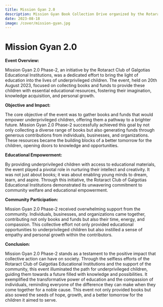 ```yaml
---
title: Mission Gyan 2.0
description: Mission Gyan Book Collection Drive organized by the Rotaract Club of Galgotias Educational Institutions, aimed to provide underprivileged children with access to education and knowledge by collecting books and funds. The event took place on 20th August 2023.
date: 2023-08-18
image: /cover/mission-gyan.jpg
---
```


# Mission Gyan 2.0

**Event Overview:**

Mission Gyan 2.0 Phase-2, an initiative by the Rotaract Club of Galgotias Educational Institutions, was a dedicated effort to bring the light of education into the lives of underprivileged children. The event, held on 20th August 2023, focused on collecting books and funds to provide these children with essential educational resources, fostering their imagination, knowledge acquisition, and personal growth.

**Objective and Impact:**

The core objective of the event was to gather books and funds that would empower underprivileged children, offering them a pathway to a brighter future. Mission Gyan 2.0 Phase-2 successfully achieved this goal by not only collecting a diverse range of books but also generating funds through generous contributions from individuals, businesses, and organizations. These resources became the building blocks of a better tomorrow for the children, opening doors to knowledge and opportunities.

**Educational Empowerment:**

By providing underprivileged children with access to educational materials, the event played a pivotal role in nurturing their intellect and creativity. It was not just about books; it was about enabling young minds to dream, learn, and aspire. Through this initiative, the Rotaract Club of Galgotias Educational Institutions demonstrated its unwavering commitment to community welfare and educational empowerment.

**Community Participation:**

Mission Gyan 2.0 Phase-2 received overwhelming support from the community. Individuals, businesses, and organizations came together, contributing not only books and funds but also their time, energy, and compassion. This collective effort not only provided educational opportunities to underprivileged children but also instilled a sense of empathy and personal growth within the contributors.

**Conclusion:**

Mission Gyan 2.0 Phase-2 stands as a testament to the positive impact that collective action can have on society. Through the selfless efforts of the Rotaract Club of Galgotias Educational Institutions and the support of the community, this event illuminated the path for underprivileged children, guiding them towards a future filled with knowledge and possibilities. It exemplified the transformative power of education and the compassion of individuals, reminding everyone of the difference they can make when they come together for a noble cause. This event not only provided books but also sowed the seeds of hope, growth, and a better tomorrow for the children it aimed to serve.